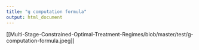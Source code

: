 ```yaml
---
title: "g computation formula"
output: html_document
---
```


[[Multi-Stage-Constrained-Optimal-Treatment-Regimes/blob/master/test/g-computation-formula.jpeg]]